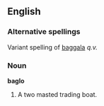 ==English==

===Alternative spellings===
Variant spelling of [[baggala]] ''q.v.''

===Noun===
'''baglo'''
# A two masted trading boat.